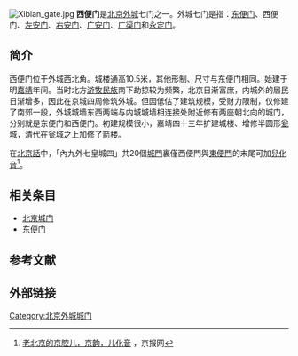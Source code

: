 {{Coord|39.9006|116.3532|type:landmark_region:CN-11_source:GoogleMaps|display=title}}
[[File:Xibian_gate.jpg|thumb]]
'''西便门'''是[[北京|北京]][[外城|外城]]七门之一。外城七门是指：[[东便门|东便门]]、西便门、[[左安门|左安门]]、[[右安门|右安门]]、[[广安门|广安门]]、[[广渠门|广渠门]]和[[永定门|永定门]]。

==简介==
西便门位于外城西北角。城楼通高10.5米，其他形制、尺寸与东便门相同。始建于明[[嘉靖|嘉靖]]年间。当时北方[[游牧民族|游牧民族]]南下劫掠较为频繁，北京日渐富庶，内城外的居民日渐增多，因此在京城四周修筑外城。但因低估了建筑规模，受财力限制，仅修建了南郊一段，外城城墙东西两端与内城城墙相连接处附近修有两座朝北向的城门，分别就是东便门和西便门。初建规模很小，嘉靖四十三年扩建城楼、增修半圆形[[瓮城|瓮城]]，清代在瓮城之上加修了[[箭楼|箭楼]]。

在[[北京話|北京話]]中，「內九外七皇城四」共20個[[北京城門|城門]]裏僅西便門與[[東便門_(北京)|東便門]]的末尾可加[[兒化音|兒化音]]<ref>[http://www.bjd.com.cn/pw/xq/201604/01/t20160401_11017404.html 老北京的京腔儿，京韵，儿化音] {{Wayback|url=http://www.bjd.com.cn/pw/xq/201604/01/t20160401_11017404.html |date=20160918065735 }}，京报网</ref>。

==相关条目==
*[[北京城门|北京城门]]
*[[东便门|东便门]]

==参考文献==
{{unreference|time=2011-6-2}}
{{reflist}}

==外部链接==
{{commonscat|Xibianmen}}

{{北京城门}}
{{BJ-stub}}
[[Category:北京外城城门|Category:北京外城城门]]